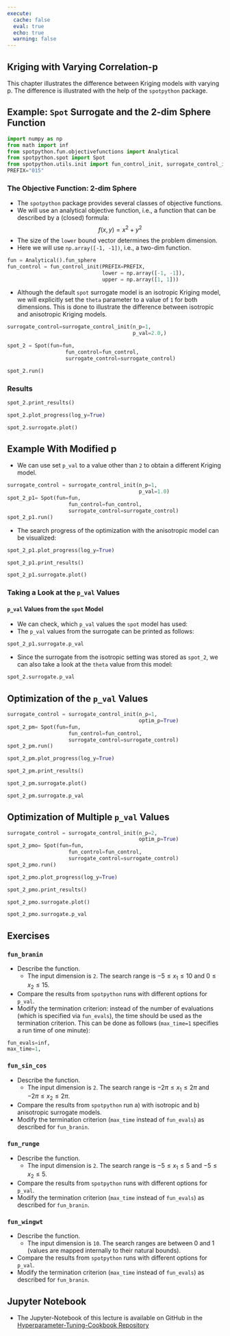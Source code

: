 ```yaml
---
execute:
  cache: false
  eval: true
  echo: true
  warning: false
---
```



## Kriging with Varying Correlation-p {#sec-num-spot-correlation-p}


This chapter illustrates the difference between Kriging models with varying p. The difference is illustrated with the help of the `spotpython` package. 

## Example: `Spot` Surrogate and the 2-dim Sphere Function


```python
import numpy as np
from math import inf
from spotpython.fun.objectivefunctions import Analytical
from spotpython.spot import Spot
from spotpython.utils.init import fun_control_init, surrogate_control_init
PREFIX="015"
```

### The Objective Function: 2-dim Sphere

* The `spotpython` package provides several classes of objective functions.
* We will use an analytical objective function, i.e., a function that can be described by a (closed) formula:
   $$f(x, y) = x^2 + y^2$$
* The size of the `lower` bound vector determines the problem dimension.
* Here we will use `np.array([-1, -1])`, i.e., a two-dim function.

```python
fun = Analytical().fun_sphere
fun_control = fun_control_init(PREFIX=PREFIX,
                               lower = np.array([-1, -1]),
                               upper = np.array([1, 1]))
```

* Although the default `spot` surrogate model is an isotropic Kriging model, we will explicitly set the `theta` parameter to a value of `1` for both dimensions. This is done to illustrate the difference between isotropic and anisotropic Kriging models.

```python
surrogate_control=surrogate_control_init(n_p=1,
                                         p_val=2.0,)
```

```python
spot_2 = Spot(fun=fun,
                   fun_control=fun_control,
                   surrogate_control=surrogate_control)

spot_2.run()
```

### Results

```python
spot_2.print_results()
```

```python
spot_2.plot_progress(log_y=True)
```

```python
spot_2.surrogate.plot()
```

## Example With Modified p

* We can use set `p_val` to a value other than `2` to obtain a different Kriging model.

```python
surrogate_control = surrogate_control_init(n_p=1,
                                           p_val=1.0)
spot_2_p1= Spot(fun=fun,
                    fun_control=fun_control,
                    surrogate_control=surrogate_control)
spot_2_p1.run()
```

* The search progress of the optimization with the anisotropic model can be visualized:

```python
spot_2_p1.plot_progress(log_y=True)
```

```python
spot_2_p1.print_results()
```

```python
spot_2_p1.surrogate.plot()
```

### Taking a Look at the `p_val` Values

#### `p_val` Values from the `spot` Model

* We can check, which `p_val` values the `spot` model has used:
* The `p_val` values from the surrogate can be printed as follows:

```python
spot_2_p1.surrogate.p_val
```

* Since the surrogate from the isotropic setting was stored as `spot_2`, we can also take a look at the `theta` value from this model:

```python
spot_2.surrogate.p_val
```

## Optimization of the `p_val` Values

```python
surrogate_control = surrogate_control_init(n_p=1,
                                           optim_p=True)
spot_2_pm= Spot(fun=fun,
                    fun_control=fun_control,
                    surrogate_control=surrogate_control)
spot_2_pm.run()
```

```python
spot_2_pm.plot_progress(log_y=True)
```

```python
spot_2_pm.print_results()
```

```python
spot_2_pm.surrogate.plot()
```

```python
spot_2_pm.surrogate.p_val
```

## Optimization of Multiple `p_val` Values

```python
surrogate_control = surrogate_control_init(n_p=2,
                                           optim_p=True)
spot_2_pmo= Spot(fun=fun,
                    fun_control=fun_control,
                    surrogate_control=surrogate_control)
spot_2_pmo.run()
```

```python
spot_2_pmo.plot_progress(log_y=True)
```

```python
spot_2_pmo.print_results()
```

```python
spot_2_pmo.surrogate.plot()
```

```python
spot_2_pmo.surrogate.p_val
```



## Exercises


###  `fun_branin`

* Describe the function.
  * The input dimension is `2`. The search range is  $-5 \leq x_1 \leq 10$ and $0 \leq x_2 \leq 15$.
* Compare the results from `spotpython` runs with different options for `p_val`.
* Modify the termination criterion: instead of the number of evaluations (which is specified via `fun_evals`), the time should be used as the termination criterion. This can be done as follows (`max_time=1` specifies a run time of one minute):

```python
fun_evals=inf,
max_time=1,
```

### `fun_sin_cos`

* Describe the function.
  *  The input dimension is `2`. The search range is  $-2\pi \leq x_1 \leq 2\pi$ and $-2\pi \leq x_2 \leq 2\pi$.
* Compare the results from `spotpython` run a) with isotropic and b) anisotropic surrogate models.
* Modify the termination criterion (`max_time` instead of `fun_evals`) as described for `fun_branin`.

###  `fun_runge`

* Describe the function.
  *  The input dimension is `2`. The search range is  $-5 \leq x_1 \leq 5$ and $-5 \leq x_2 \leq 5$.
* Compare the results from `spotpython` runs with different options for `p_val`.
* Modify the termination criterion (`max_time` instead of `fun_evals`) as described for `fun_branin`.

###  `fun_wingwt`

* Describe the function.
  *  The input dimension is `10`. The search ranges are between 0 and 1 (values are mapped internally to their natural bounds).
* Compare the results from `spotpython` runs with different options for `p_val`.
* Modify the termination criterion (`max_time` instead of `fun_evals`) as described for `fun_branin`.




## Jupyter Notebook

:::{.callout-note}

* The Jupyter-Notebook of this lecture is available on GitHub in the [Hyperparameter-Tuning-Cookbook Repository](https://github.com/sequential-parameter-optimization/Hyperparameter-Tuning-Cookbook/blob/main/015_num_spot_correlation_p.ipynb)

:::

